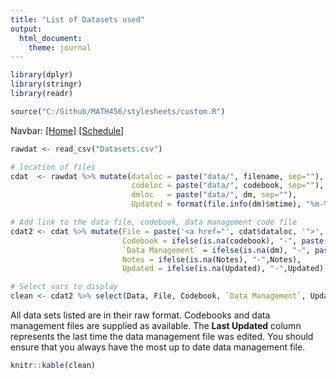 ```yaml
---
title: "List of Datasets used"
output: 
  html_document: 
    theme: journal
---
```


```r
library(dplyr)
library(stringr)
library(readr)
```

```r
source("C:/Github/MATH456/stylesheets/custom.R")
```

Navbar: [[Home]](../index.html) [[Schedule]](../schedule.html)


```r
rawdat <- read_csv("Datasets.csv")

# location of files
cdat  <- rawdat %>% mutate(dataloc = paste("data/", filename, sep=""), 
                           codeloc = paste("data/", codebook, sep=""), 
                           dmloc   = paste("data/", dm, sep=""),
                           Updated = format(file.info(dm)$mtime), "%m-%d-%y")

# Add link to the data file, codebook, data management code file
cdat2 <- cdat %>% mutate(File = paste('<a href="', cdat$dataloc, '">', cdat$filename, '</a>', sep=""), 
                         Codebook = ifelse(is.na(codebook), "-", paste('<a href="', codeloc, '">', codebook, '</a>', sep="")), 
                         `Data Management` = ifelse(is.na(dm), "-", paste('<a href="', dmloc, '">', dm, '</a>', sep="")), 
                         Notes = ifelse(is.na(Notes), "-",Notes),
                         Updated = ifelse(is.na(Updated), "-",Updated))

# Select vars to display
clean <- cdat2 %>% select(Data, File, Codebook, `Data Management`, Updated, Notes)

```

<!-- unholy hack to make following two tables less wide and the same wide -->
<style type="text/css">
table {
   max-width: 50%;
}
</style>
All data sets listed are in their raw format. Codebooks and data management
files are supplied as available. The **Last Updated** column represents the
last time the data management file was edited. You should ensure that
you always have the most up to date data management file. 

```r
knitr::kable(clean)
```
